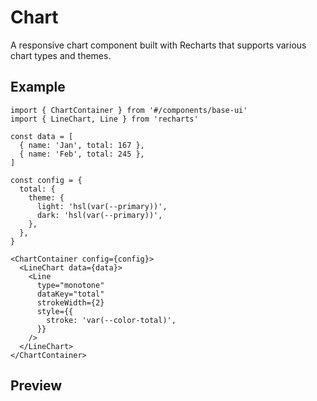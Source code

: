 
<Meta of={Stories} />

# Chart

A responsive chart component built with Recharts that supports various chart types and themes.

## Example

```tsx
import { ChartContainer } from '#/components/base-ui'
import { LineChart, Line } from 'recharts'

const data = [
  { name: 'Jan', total: 167 },
  { name: 'Feb', total: 245 },
]

const config = {
  total: {
    theme: {
      light: 'hsl(var(--primary))',
      dark: 'hsl(var(--primary))',
    },
  },
}

<ChartContainer config={config}>
  <LineChart data={data}>
    <Line
      type="monotone"
      dataKey="total"
      strokeWidth={2}
      style={{
        stroke: 'var(--color-total)',
      }}
    />
  </LineChart>
</ChartContainer>
```

## Preview

<Primary />
